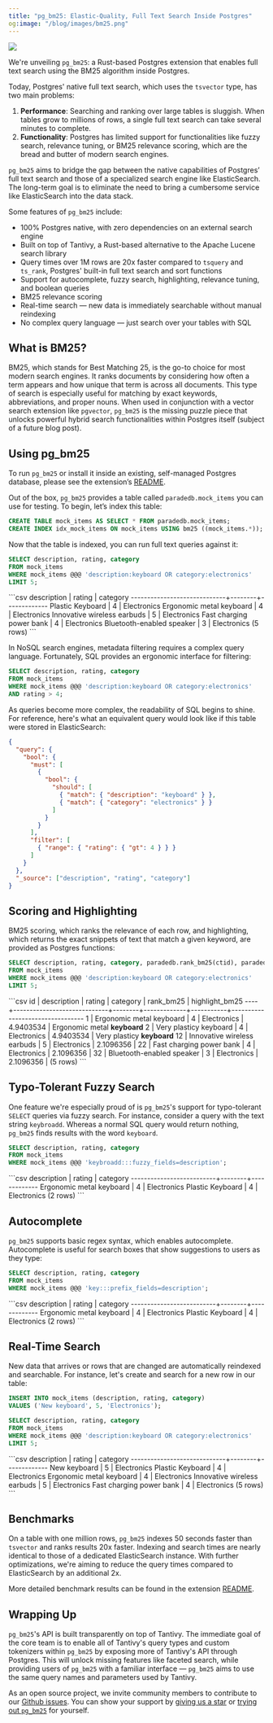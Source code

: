 ```yaml
---
title: "pg_bm25: Elastic-Quality, Full Text Search Inside Postgres"
og:image: "/blog/images/bm25.png"
---
```


<img src="/blog/images/bm25.png" noZoom />

We're unveiling `pg_bm25`: a Rust-based Postgres extension that enables full text search using the BM25 algorithm 
inside Postgres.

Today, Postgres' native full text search, which uses the `tsvector` type, has two main problems:

1. **Performance**: Searching and ranking over large tables is sluggish. When tables grow to millions of rows, a single full text search can take several minutes to complete.
2. **Functionality**: Postgres has limited support for functionalities like fuzzy search, relevance tuning, or 
BM25 relevance scoring, which are the bread and butter of modern search engines.

`pg_bm25` aims to bridge the gap between the native capabilities of Postgres’ full text search and those of a specialized search engine like ElasticSearch. 
The long-term goal is to eliminate the need to bring a cumbersome service like ElasticSearch into the data stack.

Some features of `pg_bm25` include:

- 100% Postgres native, with zero dependencies on an external search engine 
- Built on top of Tantivy, a Rust-based alternative to the Apache Lucene search library
- Query times over 1M rows are 20x faster compared to `tsquery` and `ts_rank`, Postgres' built-in full text search and sort functions
- Support for autocomplete, fuzzy search, highlighting, relevance tuning, and boolean queries
- BM25 relevance scoring
- Real-time search — new data is immediately searchable without manual reindexing
- No complex query language — just search over your tables with SQL

## What is BM25?

BM25, which stands for Best Matching 25, is the go-to choice for most modern search engines. 
It ranks documents by considering how often a term appears and how unique that term is across all documents. 
This type of search is especially useful for matching by exact keywords, abbreviations, and proper nouns. 
When used in conjunction with a vector search extension like `pgvector`, `pg_bm25` is the missing puzzle piece that 
unlocks powerful hybrid search functionalities within Postgres itself (subject of a future blog post).

## Using pg_bm25

To run `pg_bm25` or install it inside an existing, self-managed Postgres database, please see the extension’s 
[README](https://github.com/paradedb/paradedb/tree/dev/pg_bm25).

Out of the box, `pg_bm25` provides a table called `paradedb.mock_items` you can use for testing. 
To begin, let’s index this table:

```sql 
CREATE TABLE mock_items AS SELECT * FROM paradedb.mock_items;
CREATE INDEX idx_mock_items ON mock_items USING bm25 ((mock_items.*));
```

Now that the table is indexed, you can run full text queries against it:

```sql
SELECT description, rating, category
FROM mock_items
WHERE mock_items @@@ 'description:keyboard OR category:electronics'
LIMIT 5;
```

<Accordion title="Expected Response">
```csv
         description         | rating |  category
-----------------------------+--------+-------------
 Plastic Keyboard            |      4 | Electronics
 Ergonomic metal keyboard    |      4 | Electronics
 Innovative wireless earbuds |      5 | Electronics
 Fast charging power bank    |      4 | Electronics
 Bluetooth-enabled speaker   |      3 | Electronics
(5 rows)
```
</Accordion>

In NoSQL search engines, metadata filtering requires a complex query language. Fortunately, SQL 
provides an ergonomic interface for filtering:

```sql
SELECT description, rating, category
FROM mock_items
WHERE mock_items @@@ 'description:keyboard OR category:electronics'
AND rating > 4;
```

As queries become more complex, the readability of SQL begins to shine. For reference, here's what 
an equivalent query would look like if this table were stored in ElasticSearch:

```json
{
  "query": {
    "bool": {
      "must": [
        {
          "bool": {
            "should": [
              { "match": { "description": "keyboard" } },
              { "match": { "category": "electronics" } }
            ]
          }
        }
      ],
      "filter": [
        { "range": { "rating": { "gt": 4 } } }
      ]
    }
  },
  "_source": ["description", "rating", "category"]
}
```

## Scoring and Highlighting 

BM25 scoring, which ranks the relevance of each row, and highlighting, which returns the exact snippets of 
text that match a given keyword, are provided as Postgres functions:

```sql
SELECT description, rating, category, paradedb.rank_bm25(ctid), paradedb.highlight_bm25(ctid, 'description')
FROM mock_items
WHERE mock_items @@@ 'description:keyboard OR category:electronics'
LIMIT 5;
```

<Accordion title="Expected Response">
```csv
 id |         description         | rating |  category   | rank_bm25 |         highlight_bm25
----+-----------------------------+--------+-------------+-----------+---------------------------------
  1 | Ergonomic metal keyboard    |      4 | Electronics | 4.9403534 | Ergonomic metal <b>keyboard</b>
  2 | Very plasticy keyboard      |      4 | Electronics | 4.9403534 | Very plasticy <b>keyboard</b>
 12 | Innovative wireless earbuds |      5 | Electronics | 2.1096356 |
 22 | Fast charging power bank    |      4 | Electronics | 2.1096356 |
 32 | Bluetooth-enabled speaker   |      3 | Electronics | 2.1096356 |
(5 rows)
```
</Accordion>

## Typo-Tolerant Fuzzy Search 

One feature we're especially proud of is `pg_bm25`'s support for typo-tolerant `SELECT` queries via fuzzy search.
For instance, consider a query with the text string `keybroadd`. Whereas a normal SQL query would return nothing,
`pg_bm25` finds results with the word `keyboard`.

```sql 
SELECT description, rating, category
FROM mock_items
WHERE mock_items @@@ 'keybroadd:::fuzzy_fields=description';
```

<Accordion title="Expected Response">
```csv
       description        | rating |  category
--------------------------+--------+-------------
 Ergonomic metal keyboard |      4 | Electronics
 Plastic Keyboard         |      4 | Electronics
(2 rows)
```
</Accordion>

## Autocomplete

`pg_bm25` supports basic regex syntax, which enables autocomplete. Autocomplete is useful for search boxes that 
show suggestions to users as they type:

```sql 
SELECT description, rating, category
FROM mock_items
WHERE mock_items @@@ 'key:::prefix_fields=description';
```

<Accordion title="Expected Response">
```csv
       description        | rating |  category
--------------------------+--------+-------------
 Ergonomic metal keyboard |      4 | Electronics
 Plastic Keyboard         |      4 | Electronics
(2 rows)
```
</Accordion>

## Real-Time Search

New data that arrives or rows that are changed are automatically reindexed and searchable. For instance,
let's create and search for a new row in our table: 

```sql
INSERT INTO mock_items (description, rating, category) 
VALUES ('New keyboard', 5, 'Electronics');

SELECT description, rating, category
FROM mock_items
WHERE mock_items @@@ 'description:keyboard OR category:electronics'
LIMIT 5;
```

<Accordion title="Expected Response">
```csv
         description         | rating |  category
-----------------------------+--------+-------------
 New keyboard                |      5 | Electronics
 Plastic Keyboard            |      4 | Electronics
 Ergonomic metal keyboard    |      4 | Electronics
 Innovative wireless earbuds |      5 | Electronics
 Fast charging power bank    |      4 | Electronics
(5 rows)
```
</Accordion>

## Benchmarks 

On a table with one million rows, `pg_bm25` indexes 50 seconds faster than `tsvector` and ranks results 
20x faster. Indexing and search times are nearly identical to those of a dedicated ElasticSearch instance.
With further optimizations, we're aiming to reduce the query times compared to ElasticSearch 
by an additional 2x. 

More detailed benchmark results can be found in the extension 
[README](https://github.com/paradedb/paradedb/tree/dev/pg_bm25#benchmarks).

## Wrapping Up 

`pg_bm25`'s API is built transparently on top of Tantivy. The immediate goal of the core team is to enable all of
Tantivy's query types and custom tokenizers within `pg_bm25` by exposing more of Tantivy's API through Postgres. 
This will unlock missing features like faceted search, while providing users of `pg_bm25` with a familiar 
interface — `pg_bm25` aims to use the same query names and parameters used by Tantivy.

As an open source project, we invite community members to contribute to our 
[Github issues](https://github.com/paradedb/paradedb/issues). You can show your support by 
[giving us a star](https://github.com/paradedb/paradedb) or [trying out `pg_bm25`](https://github.com/paradedb/paradedb/tree/dev/pg_bm25#usage) 
for yourself.
